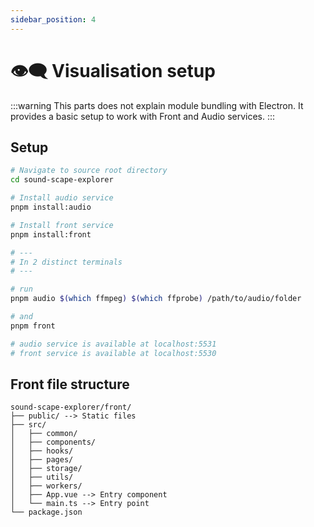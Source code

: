 ```yaml
---
sidebar_position: 4
---
```




# 👁️‍🗨️ Visualisation setup

<Fragment>

:::warning
This parts does not explain module bundling with <ElectronIcon /> Electron.
It provides a basic setup to work with Front and Audio services.
:::

</Fragment>

## Setup

```bash
# Navigate to source root directory
cd sound-scape-explorer

# Install audio service
pnpm install:audio

# Install front service
pnpm install:front

# ---
# In 2 distinct terminals
# ---

# run
pnpm audio $(which ffmpeg) $(which ffprobe) /path/to/audio/folder

# and
pnpm front

# audio service is available at localhost:5531
# front service is available at localhost:5530
```

## Front file structure

```text
sound-scape-explorer/front/
├── public/ --> Static files
├── src/
│   ├── common/
│   ├── components/
│   ├── hooks/
│   ├── pages/
│   ├── storage/
│   ├── utils/
│   ├── workers/
│   ├── App.vue --> Entry component
│   └── main.ts --> Entry point
└── package.json
```
